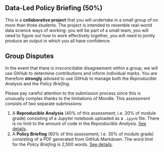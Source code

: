 ## Data-Led Policy Briefing (50%)

This is a **collaborative project** that you will undertake in a small group of *no more* than three students. The project is intended to resemble real-world data science ways of working: you will be part of a small team, you will need to figure out how to work effectively together, you will need to jointly produce an output in which you all have confidence.

::: {.callout-warning}
## Group Disputes

In the event that there is *irreconcilable* disagreement within a group, we will use GitHub to determine contributions and inform individual marks. You are therefore **strongly** advised to use GitHub to manage both the *Reproducible Analysis* and the *Policy Briefing*.

:::

Please pay careful attention to the submission process since this is unusually complex thanks to the limitations of Moodle. This assessment consists of _two_ separate submissions:

1. A **Reproducible Analysis** (40% of this assessment; i.e. 20% of module grade) consisting of a Jupyter notebook uploaded as a `.ipynb` file. There is no limit to the amount of code in the *Reproducible Analysis*. [See details](./code.qmd).
2. A **Policy Briefing** (60% of this assessment; i.e. 30% of module grade) consisting of a PDF generated from GitHub Markdown. The word limit for the *Policy Briefing* is 2,500 words. [See details](./briefing.qmd).
